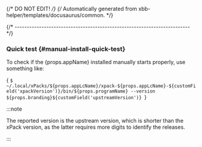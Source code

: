 {/* DO NOT EDIT! */}
{/* Automatically generated from xbb-helper/templates/docusaurus/common. */}



{/* ------------------------------------------------------------------------ */}

### Quick test {#manual-install-quick-test}

To check if the {props.appName} installed manually starts properly, use something like:

<Tabs groupId="operating-systems">

<TabItem value="linux" label="GNU/Linux">

<CodeBlock language="console"> {
`$ ~/.local/xPacks/${props.appLcName}/xpack-${props.appLcName}-${customField('xpackVersion')}/bin/${props.programName} --version
${props.branding}${customField('upstreamVersion')}
`} </CodeBlock>

</TabItem>

</Tabs>

:::note

The reported version is the upstream version, which is shorter than the xPack
version, as the latter requires more digits to identify the releases.

:::
